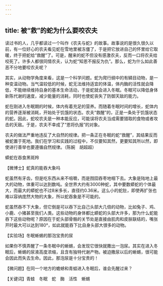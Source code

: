 ```yaml
---
---
---
```

title: 被“救”的蛇为什么要咬农夫
---






读过书的人，几乎都读过一个叫作《农夫与蛇》的故事。故事说的是很久很久以前，有一位好心的农夫看见蛇在雪地里被冻僵了，于是把它放进自己的怀里给它取暖，终于把蛇给“救醒”了。可是，醒来的蛇不但没有感激农夫，反而一口将农夫给咬死了。许多人都很同情农夫，认为蛇“知恩不报反为仇”。那么，蛇为什么如此善恶不分地要咬农夫呢？

其实，从动物学角度来看，这是一个科学问题。蛇为爬行纲中的有鳞目动物，是一种变温动物。当气温较低的时候，蛇无法维持适宜的体温，体内酶的活性就会降低，不能继续维持自身的基本生命活动，于是蛇就会进入冬眠。冬眠可以降低身体新陈代谢的速度，减少能量的消耗，同时也使蛇丧失了防御天敌的能力。



蛇在刚进入冬眠期的时候，体内有着充足的营养。而随着冬眠时间的增长，蛇体内的营养逐渐被消耗，开始处于饥饿的状态。农夫“救醒”的，正是一条处于饥饿状态的蛇。因此，蛇咬农夫是一种本能反应，可能误将农夫当成需要猎取的食物或者攻击的天敌。于是，农夫不幸成了“恩将仇报”的对象。

农夫的做法严重地违反了大自然的规律。把一条正在冬眠的蛇“救醒”，其结果反而被蛇置于死地。我们在学习和实践的过程中，不仅要知其然，更要知其所以然，即使进行善举也要遵循自然规律。（陈婉　胡超超）

蟒蛇在吞食黑斑羚





【微博士】蛇真的能吞大象吗

蛇虽然有牙齿，但是吃东西从来不咀嚼，而是囫囵吞枣地咽下去。大象是陆地上最大的动物，体重可以达到数吨。全世界大约有3000种蛇，其中要数蟒蛇的个体最大，而最大的蟒蛇也不过8米多长，直径约0.36米。这么小的蛇肚，即使再扩张也难以容纳庞然大物的大象，所以蛇吞象是不可能的。

蛇虽然吞不下大象，但它倒是可以吞下比自己头部大几倍的动物，比如兔子、鸡、小鹿、小猪甚至我们人类。这些动物的身体都比蟒蛇的头部大许多，那为什么蛇能吞下这些动物呢？原因在于蛇头部骨骼的关节处是直接由肌肉和皮肤联结的，嘴张开时最大可以达到180°，如此就能吞下比自身头部大很多的动物。

【实验场】冬眠蜥蜴的那泡宝贵的尿

如果你不慎弄醒了一条冬眠中的蜥蜴，会发现它很快就撒出一泡尿。其实在进入冬眠后，蜥蜴的尿液高度浓缩，且含有独特代谢产物。被迫撒尿以后的蜥蜴，很可能会因此而失去生命。因此，那泡尿是十分宝贵的！

【微问题】在同一个地方的蟾蜍和青蛙进入冬眠后，谁会先醒过来？

【关键词】青蛙　冬眠　蛇　酶　活性　蜥蜴